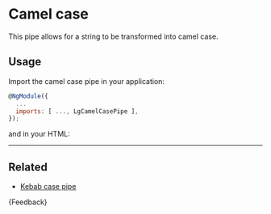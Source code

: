 
<Meta title="Helpers/Pipes/Camel case/Guide" />

# Camel case

This pipe allows for a string to be transformed into camel case.

## Usage

Import the camel case pipe in your application:

```js
@NgModule({
  ...
  imports: [ ..., LgCamelCasePipe ],
});
```

and in your HTML:

<Source of={CamelCaseStories.camelCasePipeStory} />

***

## Related

* [Kebab case pipe](./?path=/docs/helpers-pipes-kebab-case-guide--docs)

<Markdown>
  {Feedback}
</Markdown>
